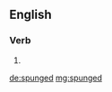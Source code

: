 ==English==

===Verb===
{{head|en|verb form}}

# {{en-past of|spunge}}

[[de:spunged]]
[[mg:spunged]]